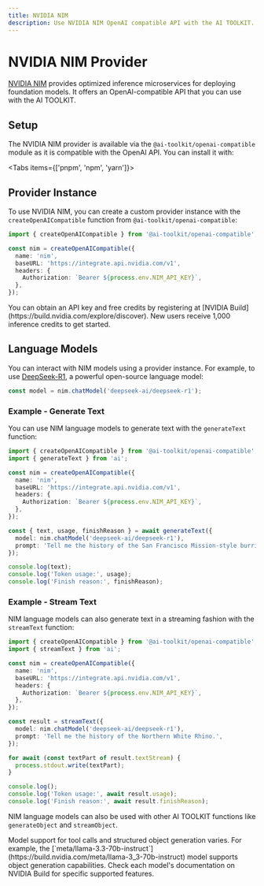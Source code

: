 ```yaml
---
title: NVIDIA NIM
description: Use NVIDIA NIM OpenAI compatible API with the AI TOOLKIT.
---
```


# NVIDIA NIM Provider

[NVIDIA NIM](https://www.nvidia.com/en-us/ai/) provides optimized inference microservices for deploying foundation models. It offers an OpenAI-compatible API that you can use with the AI TOOLKIT.

## Setup

The NVIDIA NIM provider is available via the `@ai-toolkit/openai-compatible` module as it is compatible with the OpenAI API.
You can install it with:

<Tabs items={['pnpm', 'npm', 'yarn']}>
  <Tab>
    <Snippet text="pnpm add @ai-toolkit/openai-compatible" dark />
  </Tab>
  <Tab>
    <Snippet text="npm install @ai-toolkit/openai-compatible" dark />
  </Tab>
  <Tab>
    <Snippet text="yarn add @ai-toolkit/openai-compatible" dark />
  </Tab>
</Tabs>

## Provider Instance

To use NVIDIA NIM, you can create a custom provider instance with the `createOpenAICompatible` function from `@ai-toolkit/openai-compatible`:

```ts
import { createOpenAICompatible } from '@ai-toolkit/openai-compatible';

const nim = createOpenAICompatible({
  name: 'nim',
  baseURL: 'https://integrate.api.nvidia.com/v1',
  headers: {
    Authorization: `Bearer ${process.env.NIM_API_KEY}`,
  },
});
```

<Note>
  You can obtain an API key and free credits by registering at [NVIDIA
  Build](https://build.nvidia.com/explore/discover). New users receive 1,000
  inference credits to get started.
</Note>

## Language Models

You can interact with NIM models using a provider instance. For example, to use [DeepSeek-R1](https://build.nvidia.com/deepseek-ai/deepseek-r1), a powerful open-source language model:

```ts
const model = nim.chatModel('deepseek-ai/deepseek-r1');
```

### Example - Generate Text

You can use NIM language models to generate text with the `generateText` function:

```ts
import { createOpenAICompatible } from '@ai-toolkit/openai-compatible';
import { generateText } from 'ai';

const nim = createOpenAICompatible({
  name: 'nim',
  baseURL: 'https://integrate.api.nvidia.com/v1',
  headers: {
    Authorization: `Bearer ${process.env.NIM_API_KEY}`,
  },
});

const { text, usage, finishReason } = await generateText({
  model: nim.chatModel('deepseek-ai/deepseek-r1'),
  prompt: 'Tell me the history of the San Francisco Mission-style burrito.',
});

console.log(text);
console.log('Token usage:', usage);
console.log('Finish reason:', finishReason);
```

### Example - Stream Text

NIM language models can also generate text in a streaming fashion with the `streamText` function:

```ts
import { createOpenAICompatible } from '@ai-toolkit/openai-compatible';
import { streamText } from 'ai';

const nim = createOpenAICompatible({
  name: 'nim',
  baseURL: 'https://integrate.api.nvidia.com/v1',
  headers: {
    Authorization: `Bearer ${process.env.NIM_API_KEY}`,
  },
});

const result = streamText({
  model: nim.chatModel('deepseek-ai/deepseek-r1'),
  prompt: 'Tell me the history of the Northern White Rhino.',
});

for await (const textPart of result.textStream) {
  process.stdout.write(textPart);
}

console.log();
console.log('Token usage:', await result.usage);
console.log('Finish reason:', await result.finishReason);
```

NIM language models can also be used with other AI TOOLKIT functions like `generateObject` and `streamObject`.

<Note>
  Model support for tool calls and structured object generation varies. For
  example, the
  [`meta/llama-3.3-70b-instruct`](https://build.nvidia.com/meta/llama-3_3-70b-instruct)
  model supports object generation capabilities. Check each model's
  documentation on NVIDIA Build for specific supported features.
</Note>
